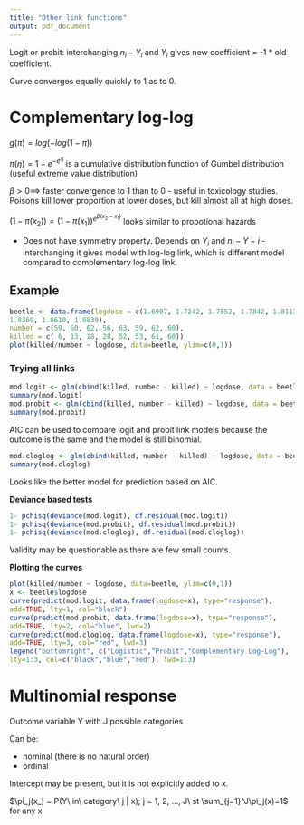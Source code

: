 ```yaml
---
title: "Other link functions"
output: pdf_document
---
```


Logit or probit: interchanging $n_i-Y_i$ and $Y_i$ gives new coefficient = -1 * old coefficient.

Curve converges equally quickly to 1 as to 0.


# Complementary log-log

$g(\pi) = log(-log(1-\pi))$

$\pi(\eta) = 1-e^{-e^\eta}$ is a cumulative distribution function of Gumbel distribution (useful extreme value distribution)

$\beta > 0 \implies$ faster convergence to 1 than to 0 - useful in toxicology studies. Poisons kill lower proportion at lower doses, but kill almost all at high doses.

$(1-\pi(x_2)) = (1-\pi(x_1))^{e^{\beta (x_2-x_1)}}$ looks similar to propotional hazards

- Does not have symmetry property. Depends on $Y_i$ and $n_i-Y-i$ - interchanging it gives model with log-log link, which is different model compared to complementary log-log link.

## Example

```r
beetle <- data.frame(logdose = c(1.6907, 1.7242, 1.7552, 1.7842, 1.8113,
1.8369, 1.8610, 1.8839),
number = c(59, 60, 62, 56, 63, 59, 62, 60),
killed = c( 6, 13, 18, 28, 52, 53, 61, 60))
plot(killed/number ~ logdose, data=beetle, ylim=c(0,1))
```

### Trying all links

```r
mod.logit <- glm(cbind(killed, number - killed) ~ logdose, data = beetle, family = binomial)
summary(mod.logit)
mod.probit <- glm(cbind(killed, number - killed) ~ logdose, data = beetle, family = binomial(link = probit))
summary(mod.probit)
```

AIC can be used to compare logit and probit link models because the outcome is the same and the model is still binomial.

```r
mod.cloglog <- glm(cbind(killed, number - killed) ~ logdose, data = beetle, family = binomial(link = cloglog))
summary(mod.cloglog)
```

Looks like the better model for prediction based on AIC.

**Deviance based tests**

```r
1- pchisq(deviance(mod.logit), df.residual(mod.logit))
1- pchisq(deviance(mod.probit), df.residual(mod.probit))
1- pchisq(deviance(mod.cloglog), df.residual(mod.cloglog))
```

Validity may be questionable as there are few small counts.

**Plotting the curves**

```r
plot(killed/number ~ logdose, data=beetle, ylim=c(0,1))
x <- beetle$logdose
curve(predict(mod.logit, data.frame(logdose=x), type="response"),
add=TRUE, lty=1, col="black")
curve(predict(mod.probit, data.frame(logdose=x), type="response"),
add=TRUE, lty=2, col="blue", lwd=2)
curve(predict(mod.cloglog, data.frame(logdose=x), type="response"),
add=TRUE, lty=3, col="red", lwd=3)
legend("bottomright", c("Logistic","Probit","Complementary Log-Log"),
lty=1:3, col=c("black","blue","red"), lwd=1:3)
```


# Multinomial response

Outcome variable Y with J possible categories

Can be:

- nominal (there is no natural order)
- ordinal

Intercept may be present, but it is not explicitly added to x.

$\pi_j(x_) = P(Y\ in\ category\ j | x); j = 1, 2, ..., J\ st \sum_{j=1}^J\pi_j(x)=1$ for any x